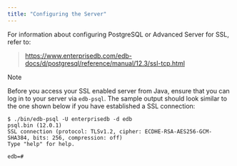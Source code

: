 ```yaml
---
title: "Configuring the Server"
---
```


<div id="configuring_the_server" class="registered_link"></div>

For information about configuring PostgreSQL or Advanced Server for SSL, refer to:

> <https://www.enterprisedb.com/edb-docs/d/postgresql/reference/manual/12.3/ssl-tcp.html>

<div class="note">

<div class="title">

Note

</div>

Before you access your SSL enabled server from Java, ensure that you can log in to your server via `edb-psql`. The sample output should look similar to the one shown below if you have established a SSL connection:

```
$ ./bin/edb-psql -U enterprisedb -d edb
psql.bin (12.0.1)
SSL connection (protocol: TLSv1.2, cipher: ECDHE-RSA-AES256-GCM-SHA384, bits: 256, compression: off)
Type "help" for help.

edb=#
```

</div>
